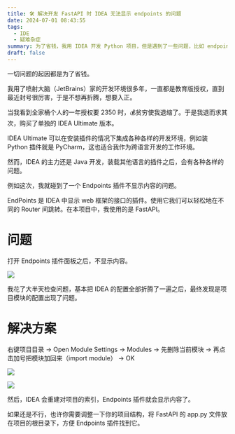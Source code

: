 ```yaml
---
title: 🛠 解决开发 FastAPI 时 IDEA 无法显示 endpoints 的问题
date: 2024-07-01 08:43:55
tags:
  - IDE
  - 疑难杂症
summary: 为了省钱，我用 IDEA 开发 Python 项目，但是遇到了一些问题，比如 endpoints 界面显示不出来了，我再次开始死磕技术了……
draft: false
---
```


一切问题的起因都是为了省钱。

我用了喷射大脑（JetBrains）家的开发环境很多年，一直都是教育版授权，直到最近封号很厉害，于是不想再折腾，想要入正。

当我看到全家桶个人的一年授权要 2350 时，💰贫穷使我退缩了。于是我退而求其次，购买了单独的 IDEA Ultimate 版本。

IDEA Ultimate 可以在安装插件的情况下集成各种各样的开发环境，例如装 Python 插件就是 PyCharm，这也适合我作为跨语言开发的工作环境。

然而，IDEA 的主力还是 Java 开发，装载其他语言的插件之后，会有各种各样的问题。

例如这次，我就碰到了一个 Endpoints 插件不显示内容的问题。

EndPoints 是 IDEA 中显示 web 框架的接口的插件。使用它我们可以轻松地在不同的 Router 间跳转。在本项目中，我使用的是 FastAPI。

# 问题

打开 Endpoints 插件面板之后，不显示内容。

![](/static/blog/2024-07-01-idea-endpoints-issue/2024-07-01-08-57-33.png)

我花了大半天检查问题，基本把 IDEA 的配置全部折腾了一遍之后，最终发现是项目模块的配置出现了问题。

# 解决方案

右键项目目录 -> Open Module Settings -> Modules -> 先删除当前模块 -> 再点击加号把模块加回来（import module） -> OK

![](/static/blog/2024-07-01-idea-endpoints-issue/2024-07-01-08-59-12.png)

![](/static/blog/2024-07-01-idea-endpoints-issue/2024-07-01-08-59-58.png)

然后，IDEA 会重建对项目的索引，Endpoints 插件就会显示内容了。

如果还是不行，也许你需要调整一下你的项目结构，将 FastAPI 的 app.py 文件放在项目的根目录下，方便 Endpoints 插件找到它。

